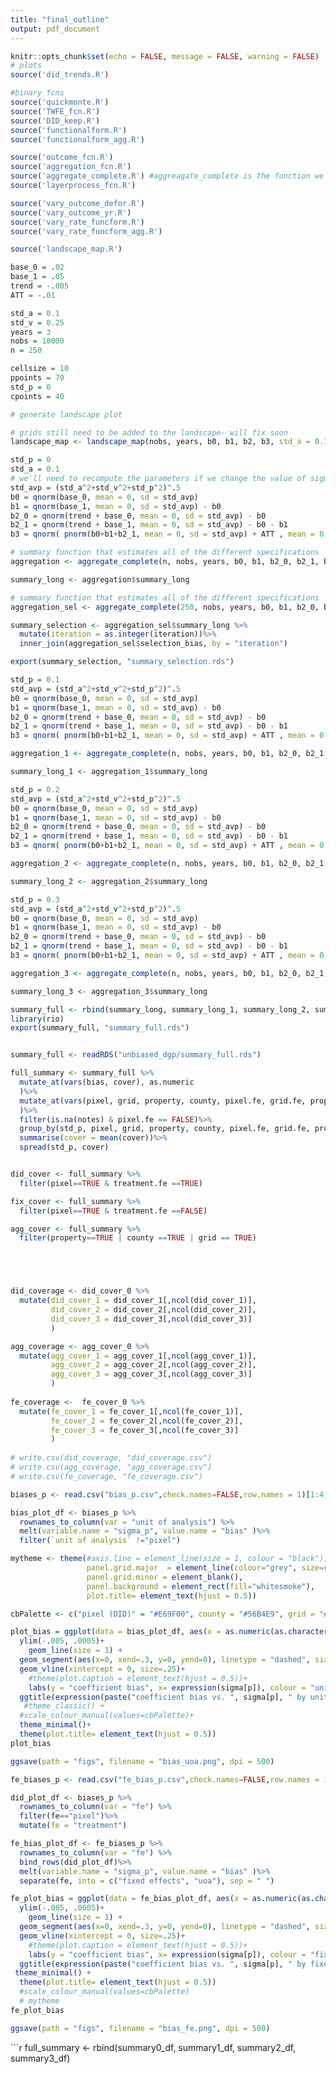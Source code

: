 ```yaml
---
title: "final_outline"
output: pdf_document
---
```


```r
knitr::opts_chunk$set(echo = FALSE, message = FALSE, warning = FALSE)
# plots
source('did_trends.R')

#binary fcns
source('quickmonte.R')
source('TWFE_fcn.R')
source('DID_keep.R')
source('functionalform.R')
source('functionalform_agg.R')

source('outcome_fcn.R')
source('aggregation_fcn.R')
source('aggregate_complete.R') #aggreagate_complete is the function we'll use most in this outline, as it runs all combinations and generates summary dataframe to be used for specification chart
source('layerprocess_fcn.R')

source('vary_outcome_defor.R')
source('vary_outcome_yr.R')
source('vary_rate_funcform.R')
source('vary_rate_funcform_agg.R')

source('landscape_map.R')

```


```r

base_0 = .02
base_1 = .05
trend = -.005
ATT = -.01

std_a = 0.1
std_v = 0.25
years = 3
nobs = 10000
n = 250

cellsize = 10
ppoints = 70
std_p = 0
cpoints = 40


```

```r

# generate landscape plot

# grids still need to be added to the landscape- will fix soon
landscape_map <- landscape_map(nobs, years, b0, b1, b2, b3, std_a = 0.1, std_v = 0.25, std_p = 0.1, cellsize, ppoints, cpoints)$landscape_period2_counter


```


```r
std_p = 0
std_a = 0.1
# we'll need to recompute the parameters if we change the value of sigma_p
std_avp = (std_a^2+std_v^2+std_p^2)^.5
b0 = qnorm(base_0, mean = 0, sd = std_avp)
b1 = qnorm(base_1, mean = 0, sd = std_avp) - b0
b2_0 = qnorm(trend + base_0, mean = 0, sd = std_avp) - b0
b2_1 = qnorm(trend + base_1, mean = 0, sd = std_avp) - b0 - b1
b3 = qnorm( pnorm(b0+b1+b2_1, mean = 0, sd = std_avp) + ATT , mean = 0, sd = std_avp) - (b0 + b1 + b2_1)

# summary function that estimates all of the different specifications
aggregation <- aggregate_complete(n, nobs, years, b0, b1, b2_0, b2_1, b3, std_a, std_v, std_p, cellsize, ppoints, cpoints, rm.selection = TRUE)

summary_long <- aggregation$summary_long

# summary function that estimates all of the different specifications
aggregation_sel <- aggregate_complete(250, nobs, years, b0, b1, b2_0, b2_1, b3, std_a, std_v, std_p, cellsize, ppoints, cpoints, rm.selection = FALSE)

summary_selection <- aggregation_sel$summary_long %>%
  mutate(iteration = as.integer(iteration))%>%
  inner_join(aggregation_sel$selection_bias, by = "iteration")

export(summary_selection, "summary_selection.rds")


```


```r
std_p = 0.1
std_avp = (std_a^2+std_v^2+std_p^2)^.5
b0 = qnorm(base_0, mean = 0, sd = std_avp)
b1 = qnorm(base_1, mean = 0, sd = std_avp) - b0
b2_0 = qnorm(trend + base_0, mean = 0, sd = std_avp) - b0
b2_1 = qnorm(trend + base_1, mean = 0, sd = std_avp) - b0 - b1
b3 = qnorm( pnorm(b0+b1+b2_1, mean = 0, sd = std_avp) + ATT , mean = 0, sd = std_avp) - (b0 + b1 + b2_1)

aggregation_1 <- aggregate_complete(n, nobs, years, b0, b1, b2_0, b2_1, b3, std_a, std_v, std_p, cellsize, ppoints, cpoints, rm.selection = TRUE)

summary_long_1 <- aggregation_1$summary_long

```

```r
std_p = 0.2
std_avp = (std_a^2+std_v^2+std_p^2)^.5
b0 = qnorm(base_0, mean = 0, sd = std_avp)
b1 = qnorm(base_1, mean = 0, sd = std_avp) - b0
b2_0 = qnorm(trend + base_0, mean = 0, sd = std_avp) - b0
b2_1 = qnorm(trend + base_1, mean = 0, sd = std_avp) - b0 - b1
b3 = qnorm( pnorm(b0+b1+b2_1, mean = 0, sd = std_avp) + ATT , mean = 0, sd = std_avp) - (b0 + b1 + b2_1)

aggregation_2 <- aggregate_complete(n, nobs, years, b0, b1, b2_0, b2_1, b3, std_a, std_v, std_p, cellsize, ppoints, cpoints, rm.selection = TRUE)

summary_long_2 <- aggregation_2$summary_long


```

```r

std_p = 0.3
std_avp = (std_a^2+std_v^2+std_p^2)^.5
b0 = qnorm(base_0, mean = 0, sd = std_avp)
b1 = qnorm(base_1, mean = 0, sd = std_avp) - b0
b2_0 = qnorm(trend + base_0, mean = 0, sd = std_avp) - b0
b2_1 = qnorm(trend + base_1, mean = 0, sd = std_avp) - b0 - b1
b3 = qnorm( pnorm(b0+b1+b2_1, mean = 0, sd = std_avp) + ATT , mean = 0, sd = std_avp) - (b0 + b1 + b2_1)

aggregation_3 <- aggregate_complete(n, nobs, years, b0, b1, b2_0, b2_1, b3, std_a, std_v, std_p, cellsize, ppoints, cpoints, rm.selection = TRUE)

summary_long_3 <- aggregation_3$summary_long

summary_full <- rbind(summary_long, summary_long_1, summary_long_2, summary_long_3)
library(rio)
export(summary_full, "summary_full.rds")


summary_full <- readRDS("unbiased_dgp/summary_full.rds")

full_summary <- summary_full %>%
  mutate_at(vars(bias, cover), as.numeric
  )%>%
  mutate_at(vars(pixel, grid, property, county, pixel.fe, grid.fe, property.fe, county.fe, treatment.fe, weights, se_pixel, se_grid, se_property, se_county), ~ as.logical(as.integer(.))
  )%>%
  filter(is.na(notes) & pixel.fe == FALSE)%>%
  group_by(std_p, pixel, grid, property, county, pixel.fe, grid.fe, property.fe, county.fe, treatment.fe, weights, se_pixel, se_grid, se_property, se_county)%>%
  summarise(cover = mean(cover))%>%
  spread(std_p, cover)


did_cover <- full_summary %>%
  filter(pixel==TRUE & treatment.fe ==TRUE)

fix_cover <- full_summary %>%
  filter(pixel==TRUE & treatment.fe ==FALSE)

agg_cover <- full_summary %>%
  filter(property==TRUE | county ==TRUE | grid == TRUE)






```





```r
did_coverage <- did_cover_0 %>%
  mutate(did_cover_1 = did_cover_1[,ncol(did_cover_1)],
         did_cover_2 = did_cover_2[,ncol(did_cover_2)],
         did_cover_3 = did_cover_3[,ncol(did_cover_3)]
         )

agg_coverage <- agg_cover_0 %>%
  mutate(agg_cover_1 = agg_cover_1[,ncol(agg_cover_1)],
         agg_cover_2 = agg_cover_2[,ncol(agg_cover_2)],
         agg_cover_3 = agg_cover_3[,ncol(agg_cover_3)]
         )
  
fe_coverage <-  fe_cover_0 %>%
  mutate(fe_cover_1 = fe_cover_1[,ncol(fe_cover_1)],
         fe_cover_2 = fe_cover_2[,ncol(fe_cover_2)],
         fe_cover_3 = fe_cover_3[,ncol(fe_cover_3)]
         ) 
  
# write.csv(did_coverage, "did_coverage.csv")  
# write.csv(agg_coverage, "agg_coverage.csv") 
# write.csv(fe_coverage, "fe_coverage.csv")  

```


```r


biases_p <- read.csv("bias_p.csv",check.names=FALSE,row.names = 1)[1:4,]

bias_plot_df <- biases_p %>%
  rownames_to_column(var = "unit of analysis") %>%
  melt(variable.name = "sigma_p", value.name = "bias" )%>%
  filter(`unit of analysis` !="pixel")

mytheme <- theme(#axis.line = element_line(size = 1, colour = "black"),
                 panel.grid.major  = element_line(colour="grey", size=rel(0.5)),
                 panel.grid.minor = element_blank(),
                 panel.background = element_rect(fill="whitesmoke"),
                 plot.title= element_text(hjust = 0.5))

cbPalette <- c("pixel (DID)" = "#E69F00", county = "#56B4E9", grid = "#009E73", property ="#D55E00")#, "#CC79A7",  "#0072B2")

plot_bias = ggplot(data = bias_plot_df, aes(x = as.numeric(as.character(sigma_p)), y = bias, colour = `unit of analysis`)) +
  ylim(-.005, .0005)+
    geom_line(size = 1) +
  geom_segment(aes(x=0, xend=.3, y=0, yend=0), linetype = "dashed", size=.25, color="black")+
  geom_vline(xintercept = 0, size=.25)+
    #theme(plot.caption = element_text(hjust = 0.5))+
    labs(y = "coefficient bias", x= expression(sigma[p]), colour = "unit of analysis")+
  ggtitle(expression(paste("coefficient bias vs. ", sigma[p], " by unit of analysis")))+
   #theme_classic() +
  #scale_colour_manual(values=cbPalette)+
  theme_minimal()+
  theme(plot.title= element_text(hjust = 0.5))
plot_bias

ggsave(path = "figs", filename = "bias_uoa.png", dpi = 500)

```

```r



fe_biases_p <- read.csv("fe_bias_p.csv",check.names=FALSE,row.names = 1)

did_plot_df <- biases_p %>%
  rownames_to_column(var = "fe") %>%
  filter(fe=="pixel")%>%
  mutate(fe = "treatment")

fe_bias_plot_df <- fe_biases_p %>%
  rownames_to_column(var = "fe") %>%
  bind_rows(did_plot_df)%>%
  melt(variable.name = "sigma_p", value.name = "bias" )%>%
  separate(fe, into = c("fixed effects", "uoa"), sep = " ")

fe_plot_bias = ggplot(data = fe_bias_plot_df, aes(x = as.numeric(as.character(sigma_p)), y = bias, colour = `fixed effects`)) +
  ylim(-.005, .0005)+
    geom_line(size = 1) +
  geom_segment(aes(x=0, xend=.3, y=0, yend=0), linetype = "dashed", size=.25, color="black")+
  geom_vline(xintercept = 0, size=.25)+
    #theme(plot.caption = element_text(hjust = 0.5))+
    labs(y = "coefficient bias", x= expression(sigma[p]), colour = "fixed effects")+
  ggtitle(expression(paste("coefficient bias vs. ", sigma[p], " by fixed effects level")))+
 theme_minimal() +
  theme(plot.title= element_text(hjust = 0.5))
  #scale_colour_manual(values=cbPalette)
  # mytheme
fe_plot_bias

ggsave(path = "figs", filename = "bias_fe.png", dpi = 500)

```

```r

full_summary <- rbind(summary0_df, summary1_df, summary2_df, summary3_df)


